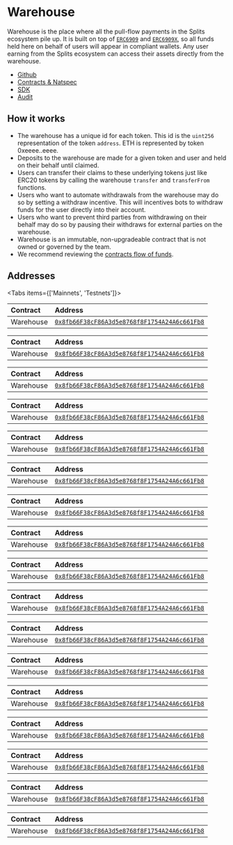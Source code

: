 
# Warehouse

Warehouse is the place where all the pull-flow payments in the Splits
ecosystem pile up. It is built on top of
[`ERC6909`](https://eips.ethereum.org/EIPS/eip-6909) and
[`ERC6909X`](https://github.com/frangio/ERCs/blob/4d765d71940db25a901a592a17aa8e2a16b6efd6/ERCS/eip-xxxx.md), so all
funds held here on behalf of users will appear in compliant wallets.
Any user earning from the Splits ecosystem can access their assets directly from the warehouse.

- [Github](https://github.com/0xSplits/splits-contracts-monorepo/tree/main/packages/splits-v2)
- [Contracts & Natspec](https://github.com/0xSplits/splits-contracts-monorepo/blob/main/packages/splits-v2/src/SplitsWarehouse.sol)
- [SDK](/sdk/warehouse)
- [Audit](https://github.com/0xSplits/splits-contracts-monorepo/blob/main/audits/splits-v2.md)

## How it works

- The warehouse has a unique id for each token. This id is the `uint256`
  representation of the token `address`. ETH is represented by token 0xeeee..eeee.
- Deposits to the warehouse are made for a given token and user and held on their behalf
  until claimed.
- Users can transfer their claims to these underlying tokens just like ERC20 tokens by calling the
  warehouse `transfer` and `transferFrom` functions.
- Users who want to automate withdrawals from the warehouse may do so by setting
  a withdraw incentive. This will incentives bots to withdraw funds for the user
  directly into their account.
- Users who want to prevent third parties from withdrawing on their behalf may do
  so by pausing their withdraws for external parties on the warehouse.
- Warehouse is an immutable, non-upgradeable contract that is not owned or governed by the team.
- We recommend reviewing the [contracts flow of funds](/core#flow-of-funds).

## Addresses

<Tabs items={['Mainnets', 'Testnets']}>

<Tab>

<Toggle title="Ethereum – 1">

| Contract  | Address                                                                                                                      |
| :-------- | :--------------------------------------------------------------------------------------------------------------------------- |
| Warehouse | [`0x8fb66F38cF86A3d5e8768f8F1754A24A6c661Fb8`](https://etherscan.io/address/0x8fb66F38cF86A3d5e8768f8F1754A24A6c661Fb8#code) |

</Toggle>

<Toggle title="Optimism – 10">

| Contract  | Address                                                                                                                                 |
| :-------- | :-------------------------------------------------------------------------------------------------------------------------------------- |
| Warehouse | [`0x8fb66F38cF86A3d5e8768f8F1754A24A6c661Fb8`](https://optimistic.etherscan.io/address/0x8fb66F38cF86A3d5e8768f8F1754A24A6c661Fb8#code) |

</Toggle>

<Toggle title="Polygon – 137">

| Contract  | Address                                                                                                                         |
| :-------- | :------------------------------------------------------------------------------------------------------------------------------ |
| Warehouse | [`0x8fb66F38cF86A3d5e8768f8F1754A24A6c661Fb8`](https://polygonscan.com/address/0x8fb66F38cF86A3d5e8768f8F1754A24A6c661Fb8#code) |

</Toggle>

<Toggle title="Base – 8453">

| Contract  | Address                                                                                                                      |
| :-------- | :--------------------------------------------------------------------------------------------------------------------------- |
| Warehouse | [`0x8fb66F38cF86A3d5e8768f8F1754A24A6c661Fb8`](https://basescan.org/address/0x8fb66F38cF86A3d5e8768f8F1754A24A6c661Fb8#code) |

</Toggle>

<Toggle title="Arbitrum – 42161">

| Contract  | Address                                                                                                                     |
| :-------- | :-------------------------------------------------------------------------------------------------------------------------- |
| Warehouse | [`0x8fb66F38cF86A3d5e8768f8F1754A24A6c661Fb8`](https://arbiscan.io/address/0x8fb66F38cF86A3d5e8768f8F1754A24A6c661Fb8#code) |

</Toggle>

<Toggle title="Zora – 7777777">

| Contract  | Address                                                                                                                                      |
| :-------- | :------------------------------------------------------------------------------------------------------------------------------------------- |
| Warehouse | [`0x8fb66F38cF86A3d5e8768f8F1754A24A6c661Fb8`](https://explorer.zora.energy/address/0x8fb66F38cF86A3d5e8768f8F1754A24A6c661Fb8?tab=contract) |

</Toggle>

<Toggle title="Shape – 360">

| Contract  | Address                                                                                                                                      |
| :-------- | :------------------------------------------------------------------------------------------------------------------------------------------- |
| Warehouse | [`0x8fb66F38cF86A3d5e8768f8F1754A24A6c661Fb8`](https://shapescan.xyz/address/0x8fb66F38cF86A3d5e8768f8F1754A24A6c661Fb8?tab=contract) |

</Toggle>

<Toggle title="BSC – 56">

| Contract  | Address                                                                                                                     |
| :-------- | :-------------------------------------------------------------------------------------------------------------------------- |
| Warehouse | [`0x8fb66F38cF86A3d5e8768f8F1754A24A6c661Fb8`](https://bscscan.com/address/0x8fb66F38cF86A3d5e8768f8F1754A24A6c661Fb8#code) |

</Toggle>

<Toggle title="Gnosis – 100">

| Contract  | Address                                                                                                                                       |
| :-------- | :-------------------------------------------------------------------------------------------------------------------------------------------- |
| Warehouse | [`0x8fb66F38cF86A3d5e8768f8F1754A24A6c661Fb8`](https://gnosis.blockscout.com/address/0x8fb66F38cF86A3d5e8768f8F1754A24A6c661Fb8?tab=contract) |

</Toggle>

<Toggle title="World Chain – 480">

| Contract  | Address                                                                                                                                       |
| :-------- | :-------------------------------------------------------------------------------------------------------------------------------------------- |
| Warehouse | [`0x8fb66F38cF86A3d5e8768f8F1754A24A6c661Fb8`](https://worldscan.org/address/0x8fb66F38cF86A3d5e8768f8F1754A24A6c661Fb8#code) |

</Toggle>

</Tab>

<Tab>

<Toggle title="Holesky – 17000">

| Contract  | Address                                                                                                                              |
| :-------- | :----------------------------------------------------------------------------------------------------------------------------------- |
| Warehouse | [`0x8fb66F38cF86A3d5e8768f8F1754A24A6c661Fb8`](https://holesky.etherscan.io/address/0x8fb66F38cF86A3d5e8768f8F1754A24A6c661Fb8#code) |

</Toggle>

<Toggle title="Sepolia – 11155111">

| Contract  | Address                                                                                                                              |
| :-------- | :----------------------------------------------------------------------------------------------------------------------------------- |
| Warehouse | [`0x8fb66F38cF86A3d5e8768f8F1754A24A6c661Fb8`](https://sepolia.etherscan.io/address/0x8fb66F38cF86A3d5e8768f8F1754A24A6c661Fb8#code) |

</Toggle>

<Toggle title="Optimism Sepolia – 11155420">

| Contract  | Address                                                                                                                                       |
| :-------- | :-------------------------------------------------------------------------------------------------------------------------------------------- |
| Warehouse | [`0x8fb66F38cF86A3d5e8768f8F1754A24A6c661Fb8`](https://sepolia-optimism.etherscan.io/address/0x8fb66F38cF86A3d5e8768f8F1754A24A6c661Fb8#code) |

</Toggle>

<Toggle title="Base Sepolia – 84532">

| Contract  | Address                                                                                                                              |
| :-------- | :----------------------------------------------------------------------------------------------------------------------------------- |
| Warehouse | [`0x8fb66F38cF86A3d5e8768f8F1754A24A6c661Fb8`](https://sepolia.basescan.org/address/0x8fb66F38cF86A3d5e8768f8F1754A24A6c661Fb8#code) |

</Toggle>

<Toggle title="Zora Sepolia – 999999999">

| Contract  | Address                                                                                                                                              |
| :-------- | :--------------------------------------------------------------------------------------------------------------------------------------------------- |
| Warehouse | [`0x8fb66F38cF86A3d5e8768f8F1754A24A6c661Fb8`](https://sepolia.explorer.zora.energy/address/0x8fb66F38cF86A3d5e8768f8F1754A24A6c661Fb8?tab=contract) |

</Toggle>

<Toggle title="Arbitrum Sepolia – 421614">

| Contract  | Address                                                                                                                              |
| :-------- | :----------------------------------------------------------------------------------------------------------------------------------- |
| Warehouse | [`0x8fb66F38cF86A3d5e8768f8F1754A24A6c661Fb8`](https://sepolia.arbiscan.io/address/0x8fb66F38cF86A3d5e8768f8F1754A24A6c661Fb8#code) |

</Toggle>

<Toggle title="PLume Sepolia – 98864">

| Contract  | Address                                                                                                                              |
| :-------- | :----------------------------------------------------------------------------------------------------------------------------------- |
| Warehouse | [`0x8fb66F38cF86A3d5e8768f8F1754A24A6c661Fb8`](https://www.okx.com/web3/explorer/plumenetwork-dev/address/0x8fb66F38cF86A3d5e8768f8F1754A24A6c661Fb8/contract) |

</Toggle>

</Tab>

</Tabs>
